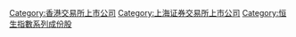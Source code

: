 [[Category:香港交易所上市公司|Category:香港交易所上市公司]]
[[Category:上海证券交易所上市公司|Category:上海证券交易所上市公司]]
[[Category:恒生指數系列成份股|Category:恒生指數系列成份股]]